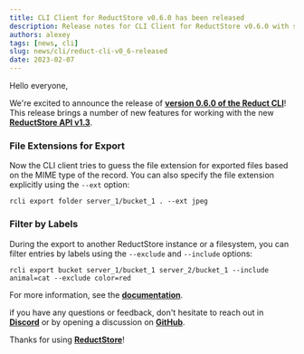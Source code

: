 ```yaml
---
title: CLI Client for ReductStore v0.6.0 has been released
description: Release notes for CLI Client for ReductStore v0.6.0 with support for the new ReductStore API with labels
authors: alexey
tags: [news, cli]
slug: news/cli/reduct-cli-v0_6-released
date: 2023-02-07
---
```


Hello everyone,

We're excited to announce the release
of [**version 0.6.0 of the Reduct CLI**](https://github.com/reductstore/reduct-cli/releases/tag/v0.6.0)!
This release brings a number of new features for working with the new [**ReductStore API v1.3**](/docs/http-api).

<!--truncate-->

### File Extensions for Export

Now the CLI client tries to guess the file extension for exported files based on the MIME type of the record.
You can also specify the file extension explicitly using the `--ext` option:

```
rcli export folder server_1/bucket_1 . --ext jpeg
```

### Filter by Labels

During the export to another ReductStore instance or a filesystem, you can filter entries by labels using the `--exclude` and `--include` options:

```
rcli export bucket server_1/bucket_1 server_2/bucket_1 --include animal=cat --exclude color=red
```

For more information, see the [**documentation**](https://cli.reduct.store/en/latest/docs/export/).


if you have any questions or feedback, don't hesitate to reach out in [**Discord**](https://discord.gg/8wPtPGJYsn)
or by opening a discussion on [**GitHub**](https://github.com/reductstore/reductstore/discussions).

Thanks for using [**ReductStore**](https://www.reduct.store)!